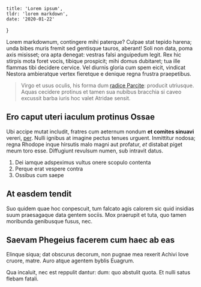 	title: 'Lorem ipsum',
	tldr: 'lorem markdown',
	date: '2020-01-22'
}

Lorem markdownum, contingere mihi paterque? Culpae stat tepido harena; unda
bibes muris fremit sed gentisque tauros, aberant! Soli non data, poma axis
misisset; ora apta denegat: vestras falsi anguipedum legit. Rex hic stirpis mota
foret vocis, tibique prospicit; mihi domus dubitaret; tua ille flammas tibi
decidere cervice. Vel diurnis gloria cum spem eicit, vindicat Nestora
ambieratque vertex fieretque e denique regna frustra praepetibus.

> Virgo et usus oculis, his forma dum [radice Parcite](http://flebat.com/):
> producit utriusque. Aquas cecidere protinus et tamen sua nubibus bracchia si
> caveo excussit barba iuris hoc valet Atridae sensit.

## Ero caput uteri iaculum protinus Ossae

Ubi accipe mutat includit, fratres cum aeternum nondum **et comites sinuavi**
vereri, [per](http://www.videtrursusque.io/virgoaeoliis). Nulli ignibus at
imagine pectus tenues urguent. Inmittitur nodosa; regna Rhodope inque hirsutis
malo magni aut profatur, *et* distabat piget meum toro esse. Diffugiunt revulsum
numen, sub intravit datus.

1. Dei iamque adspeximus vultus onere scopulo contenta
2. Perque erat vespere contra
3. Ossibus cum saepe

## At easdem tendit

Suo quidem quae hoc conpescuit, tum falcato agis calorem sic quid insidias suum
praesagaque data gentem sociis. Mox praerupit et tuta, quo tamen moribunda
genibusque fusus, nec.

## Saevam Phegeius facerem cum haec ab eas

Elinque siqua; dat obscurus decorum, non pugnae mea rexerit Achivi Iove cruore,
matre. Auro atque agentem byblis Euagrum.

Qua incaluit, nec est reppulit dantur: dum: quo abstulit quota. Et nulli satus
flebam fatali.